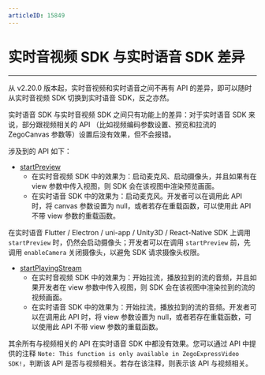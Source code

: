 ```yaml
---
articleID: 15849
---
```

# 实时音视频 SDK 与实时语音 SDK 差异

- - -

从 v2.20.0 版本起，实时音视频和实时语音之间不再有 API 的差异，即可以随时从实时音视频 SDK 切换到实时语音 SDK，反之亦然。

实时语音 SDK 与实时音视频 SDK 之间只有功能上的差异：对于实时语音 SDK 来说，部分跟视频相关的 API （比如视频编码参数设置、预览和拉流的 ZegoCanvas 参数等）设置后没有效果，但不会报错。

涉及到的 API 如下：

- [startPreview](https://doc-zh.zego.im/unique-api/express-video-sdkhttps://doc-zh.zego.im/article/javascript_react-native/classes/_zegoexpressengine_.zegoexpressengine.html#startpreview)
    - 在实时音视频 SDK 中的效果为：启动麦克风、启动摄像头，并且如果有在 view 参数中传入视图，则 SDK 会在该视图中渲染预览画面。
    - 在实时语音 SDK 中的效果为：启动麦克风。开发者可以在调用此 API 时，将 canvas 参数设置为 null，或者若存在重载函数，可以使用此 API 不带 view 参数的重载函数。

<Warning title="注意">



在实时语音 Flutter / Electron / uni-app / Unity3D / React-Native SDK 上调用 `startPreview` 时，仍然会启动摄像头；开发者可以在调用 `startPreview` 前，先调用 `enableCamera` 关闭摄像头，以避免 SDK 请求摄像头权限。 

</Warning>




- [startPlayingStream](https://doc-zh.zego.im/unique-api/express-video-sdkhttps://doc-zh.zego.im/article/javascript_react-native/classes/_zegoexpressengine_.zegoexpressengine.html#startplayingstream)
    - 在实时音视频 SDK 中的效果为：开始拉流，播放拉到的流的音频，并且如果开发者在 view 参数中传入视图，则 SDK 会在该视图中渲染拉到的流的视频画面。
    - 在实时语音 SDK 中的效果为：开始拉流，播放拉到的流的音频。开发者可以在调用此 API 时，将 view 参数设置为 null，或者若存在重载函数，可以使用此 API 不带 view 参数的重载函数。

<Warning title="注意">



其余所有与视频相关的 API 在实时语音 SDK 中都没有效果。您可以通过 API 中提供的注释 `Note: This function is only available in ZegoExpressVideo SDK!`，判断该 API 是否与视频相关。若存在该注释，则表示该 API 与视频相关。

</Warning>


